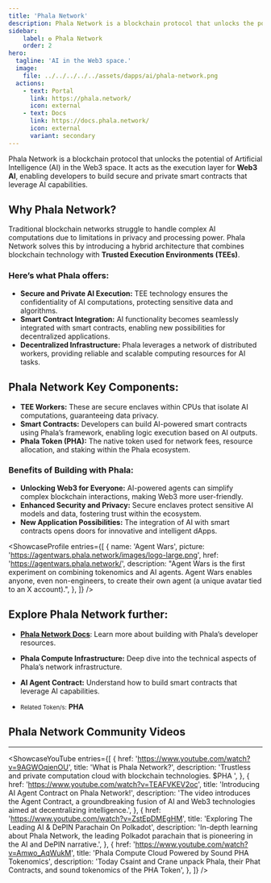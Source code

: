 ```yaml
---
title: 'Phala Network'
description: Phala Network is a blockchain protocol that unlocks the potential of Artificial Intelligence (AI) in the Web3 space.
sidebar:
    label: ✪ Phala Network
    order: 2
hero:
  tagline: 'AI in the Web3 space.'
  image: 
    file: ../../../../../assets/dapps/ai/phala-network.png
  actions:
    - text: Portal
      link: https://phala.network/
      icon: external
    - text: Docs
      link: https://docs.phala.network/
      icon: external
      variant: secondary
---
```



Phala Network is a blockchain protocol that unlocks the potential of Artificial Intelligence (AI) in the Web3 space. It acts as the execution layer for **Web3 AI**, enabling developers to build secure and private smart contracts that leverage AI capabilities.

## Why Phala Network?
Traditional blockchain networks struggle to handle complex AI computations due to limitations in privacy and processing power. Phala Network solves this by introducing a hybrid architecture that combines blockchain technology with **Trusted Execution Environments (TEEs)**.

### Here’s what Phala offers:
- **Secure and Private AI Execution:** TEE technology ensures the confidentiality of AI computations, protecting sensitive data and algorithms.
- **Smart Contract Integration:** AI functionality becomes seamlessly integrated with smart contracts, enabling new possibilities for decentralized applications.
- **Decentralized Infrastructure:** Phala leverages a network of distributed workers, providing reliable and scalable computing resources for AI tasks.

## Phala Network Key Components:
- **TEE Workers:** These are secure enclaves within CPUs that isolate AI computations, guaranteeing data privacy.
- **Smart Contracts:** Developers can build AI-powered smart contracts using Phala’s framework, enabling logic execution based on AI outputs.
- **Phala Token (PHA):** The native token used for network fees, resource allocation, and staking within the Phala ecosystem.

### Benefits of Building with Phala:
- **Unlocking Web3 for Everyone:** AI-powered agents can simplify complex blockchain interactions, making Web3 more user-friendly.
- **Enhanced Security and Privacy:** Secure enclaves protect sensitive AI models and data, fostering trust within the ecosystem.
- **New Application Possibilities:** The integration of AI with smart contracts opens doors for innovative and intelligent dApps.

<ShowcaseProfile
  entries={[
    {
      name: 'Agent Wars',
      picture: 'https://agentwars.phala.network/images/logo-large.png',
      href: 'https://agentwars.phala.network/',
      description:
        "Agent Wars is the first experiment on combining tokenomics and AI agents. Agent Wars enables anyone, even non-engineers, to create their own agent (a unique avatar tied to an X account).",
    },
  ]}
/>

## Explore Phala Network further:
- **[Phala Network Docs](https://docs.phala.network/)**: Learn more about building with Phala’s developer resources.
- **Phala Compute Infrastructure:** Deep dive into the technical aspects of Phala’s network infrastructure.
- **AI Agent Contract:** Understand how to build smart contracts that leverage AI capabilities.

- <small>Related Token/s:</small> **PHA**

## Phala Network Community Videos
------------
<ShowcaseYouTube
  entries={[
              {
      href: 'https://www.youtube.com/watch?v=9AGWOqienOU',
      title: 'What is Phala Network?',
      description: 'Trustless and private computation cloud with blockchain technologies. $PHA ',
          },
              {
      href: 'https://www.youtube.com/watch?v=TEAFVKEV2oc',
      title: 'Introducing AI Agent Contract on Phala Network!',
      description: 'The video introduces the Agent Contract, a groundbreaking fusion of AI and Web3 technologies aimed at decentralizing intelligence.',
          },
                        {
      href: 'https://www.youtube.com/watch?v=ZstEpDMEgHM',
      title: 'Exploring The Leading AI & DePIN Parachain On Polkadot',
      description: 'In-depth learning about Phala Network, the leading Polkadot parachain that is pioneering in the AI and DePIN narrative.',
          },
                                  {
      href: 'https://www.youtube.com/watch?v=Amwo_AqWukM',
      title: 'Phala Compute Cloud Powered by Sound PHA Tokenomics',
      description: 'Today Csaint and Crane unpack Phala, their Phat Contracts, and sound tokenomics of the PHA Token',
          },
  ]} />
